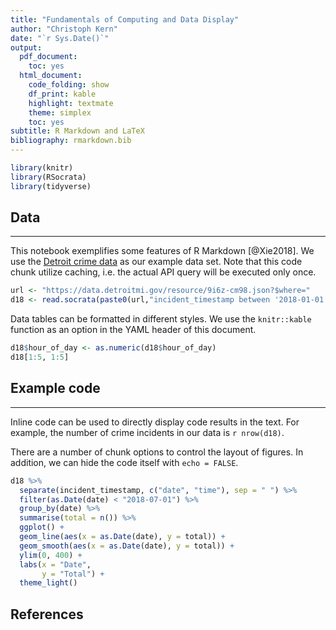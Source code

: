 ```yaml
---
title: "Fundamentals of Computing and Data Display"
author: "Christoph Kern"
date: "`r Sys.Date()`"
output:
  pdf_document:
    toc: yes
  html_document:
    code_folding: show
    df_print: kable
    highlight: textmate
    theme: simplex
    toc: yes
subtitle: R Markdown and LaTeX
bibliography: rmarkdown.bib
---
```


```r
library(knitr)
library(RSocrata)
library(tidyverse)
```

## Data
***
This notebook exemplifies some features of R Markdown [@Xie2018]. We use the [Detroit crime data](https://dev.socrata.com/foundry/data.detroitmi.gov/9i6z-cm98) as our example data set. Note that this code chunk utilize caching, i.e. the actual API query will be executed only once.

```r
url <- "https://data.detroitmi.gov/resource/9i6z-cm98.json?$where="
d18 <- read.socrata(paste0(url,"incident_timestamp between '2018-01-01' and '2018-07-01'"))
```

Data tables can be formatted in different styles. We use the `knitr::kable` function as an option in the YAML header of this document.

```r
d18$hour_of_day <- as.numeric(d18$hour_of_day)
d18[1:5, 1:5]
```

## Example code
***
Inline code can be used to directly display code results in the text. For example, the number of crime incidents in our data is `r nrow(d18)`.

There are a number of chunk options to control the layout of figures. In addition, we can hide the code itself with `echo = FALSE`.

```r
d18 %>%
  separate(incident_timestamp, c("date", "time"), sep = " ") %>%
  filter(as.Date(date) < "2018-07-01") %>%
  group_by(date) %>%
  summarise(total = n()) %>%
  ggplot() +
  geom_line(aes(x = as.Date(date), y = total)) +
  geom_smooth(aes(x = as.Date(date), y = total)) +
  ylim(0, 400) +
  labs(x = "Date", 
       y = "Total") +
  theme_light()
```

## References
